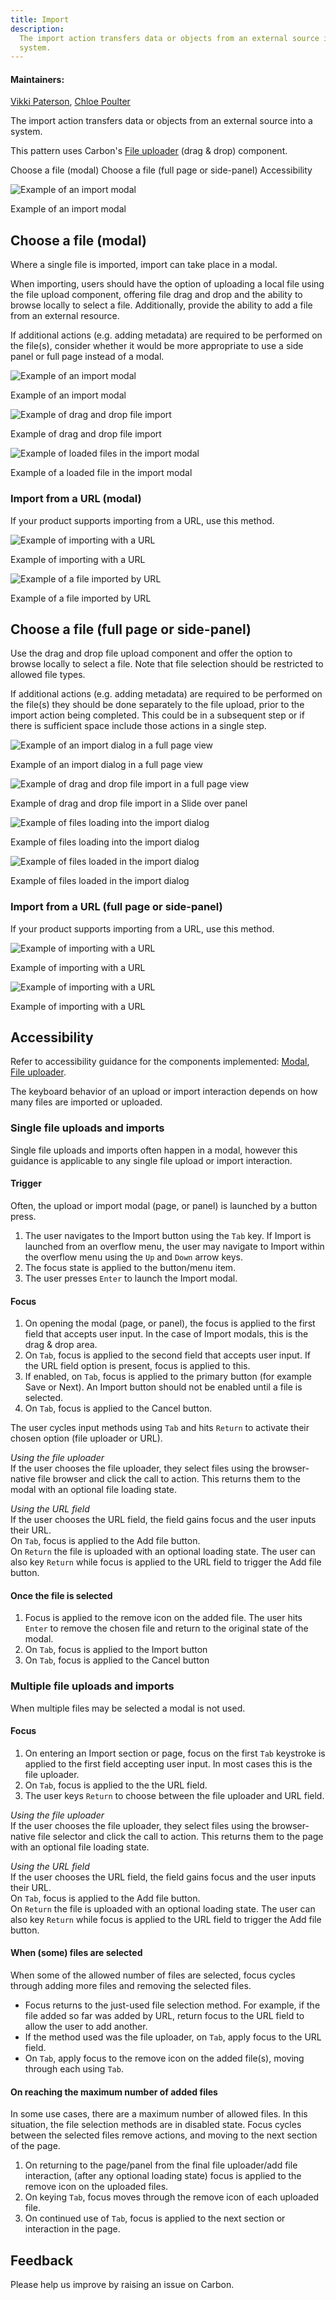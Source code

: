 ```yaml
---
title: Import
description:
  The import action transfers data or objects from an external source into a
  system.
---
```


#### Maintainers:

[Vikki Paterson](https://github.com/vikkipaterson),
[Chloe Poulter](https://github.com/chloepoulterdesign)

<PageDescription>

The import action transfers data or objects from an external source into a
system.

</PageDescription>

<InlineNotification>

This pattern uses Carbon's
[File uploader](https://www.carbondesignsystem.com/components/file-uploader/usage/)
(drag & drop) component.

</InlineNotification>

<AnchorLinks>
  <AnchorLink>Choose a file (modal)</AnchorLink>
  <AnchorLink>Choose a file (full page or side-panel)</AnchorLink>
  <AnchorLink>Accessibility</AnchorLink>
</AnchorLinks>

![Example of an import modal](/images/0.png)

<Caption>Example of an import modal</Caption>

## Choose a file (modal)

Where a single file is imported, import can take place in a modal.

When importing, users should have the option of uploading a local file using the
file upload component, offering file drag and drop and the ability to browse
locally to select a file. Additionally, provide the ability to add a file from
an external resource.

If additional actions (e.g. adding metadata) are required to be performed on the
file(s), consider whether it would be more appropriate to use a side panel or
full page instead of a modal.

<Row>
<Column colLg={8}>

![Example of an import modal](/images/01.png)

<Caption>Example of an import modal</Caption>

</Column>
</Row>

<Row>
<Column colLg={8}>

![Example of drag and drop file import](/images/02.png)

<Caption>Example of drag and drop file import</Caption>

</Column>
</Row>

<Row>
<Column colLg={8}>

![Example of loaded files in the import modal](/images/03.png)

<Caption>Example of a loaded file in the import modal</Caption>

</Column>
</Row>

### Import from a URL (modal)

If your product supports importing from a URL, use this method.

<Row>
<Column colLg={8}>

![Example of importing with a URL](images/04.png)

<Caption>Example of importing with a URL</Caption>

</Column>
</Row>
<Row>
<Column colLg={8}>

![Example of a file imported by URL](images/05.png)

<Caption>Example of a file imported by URL</Caption>

</Column>
</Row>

## Choose a file (full page or side-panel)

Use the drag and drop file upload component and offer the option to browse
locally to select a file. Note that file selection should be restricted to
allowed file types.

If additional actions (e.g. adding metadata) are required to be performed on the
file(s) they should be done separately to the file upload, prior to the import
action being completed. This could be in a subsequent step or if there is
sufficient space include those actions in a single step.

<Row>
<Column colLg={8}>

![Example of an import dialog in a full page view](/images/06.png)

<Caption>Example of an import dialog in a full page view</Caption>

</Column>
</Row>

<Row>
<Column colLg={8}>

![Example of drag and drop file import in a full page view](/images/07.png)

<Caption>Example of drag and drop file import in a Slide over panel</Caption>

</Column>
</Row>

<Row>
<Column colLg={8}>

![Example of files loading into the import dialog](/images/08.png)

<Caption>Example of files loading into the import dialog</Caption>

</Column>
</Row>
<Row>
<Column colLg={8}>

![Example of files loaded in the import dialog](/images/09.png)

<Caption>Example of files loaded in the import dialog</Caption>

</Column>
</Row>

### Import from a URL (full page or side-panel)

If your product supports importing from a URL, use this method.

<Row>
<Column colLg={8}>

![Example of importing with a URL](images/10.png)

<Caption>Example of importing with a URL</Caption>

</Column>
</Row>

<Row>
<Column colLg={8}>

![Example of importing with a URL](images/11.png)

<Caption>Example of importing with a URL</Caption>

</Column>
</Row>

## Accessibility

Refer to accessibility guidance for the components implemented:
[Modal](https://www.carbondesignsystem.com/components/modal/usage#behaviors),
[File uploader](https://www.carbondesignsystem.com/components/file-uploader/usage#interactions).

The keyboard behavior of an upload or import interaction depends on how many
files are imported or uploaded.

### Single file uploads and imports

Single file uploads and imports often happen in a modal, however this guidance
is applicable to any single file upload or import interaction.

#### Trigger

Often, the upload or import modal (page, or panel) is launched by a button
press.

1. The user navigates to the Import button using the `Tab` key. If Import is
   launched from an overflow menu, the user may navigate to Import within the
   overflow menu using the `Up` and `Down` arrow keys.
2. The focus state is applied to the button/menu item.
3. The user presses `Enter` to launch the Import modal.

#### Focus

1. On opening the modal (page, or panel), the focus is applied to the first
   field that accepts user input. In the case of Import modals, this is the drag
   & drop area.
2. On `Tab`, focus is applied to the second field that accepts user input. If
   the URL field option is present, focus is applied to this.
3. If enabled, on `Tab`, focus is applied to the primary button (for example Save or
   Next). An Import button should not be enabled until a file is selected.
4. On `Tab`, focus is applied to the Cancel button.

The user cycles input methods using `Tab` and hits `Return` to activate their
chosen option (file uploader or URL).

_Using the file uploader_  
If the user chooses the file uploader, they select files using the
browser-native file browser and click the call to action. This returns them to
the modal with an optional file loading state.

_Using the URL field_  
If the user chooses the URL field, the field gains focus and the user inputs
their URL.  
On `Tab`, focus is applied to the Add file button.  
On `Return` the file is uploaded with an optional loading state. The user can
also key `Return` while focus is applied to the URL field to trigger the Add
file button.

#### Once the file is selected

1. Focus is applied to the remove icon on the added file. The user hits `Enter`
   to remove the chosen file and return to the original state of the modal.
2. On `Tab`, focus is applied to the Import button
3. On `Tab`, focus is applied to the Cancel button

### Multiple file uploads and imports

When multiple files may be selected a modal is not used.

#### Focus

1. On entering an Import section or page, focus on the first `Tab` keystroke is
   applied to the first field accepting user input. In most cases this is the
   file uploader.
2. On `Tab`, focus is applied to the the URL field.
3. The user keys `Return` to choose between the file uploader and URL field.

_Using the file uploader_  
If the user chooses the file uploader, they select files using the
browser-native file selector and click the call to action. This returns them to
the page with an optional file loading state.

_Using the URL field_  
If the user chooses the URL field, the field gains focus and the user inputs
their URL.  
On `Tab`, focus is applied to the Add file button.  
On `Return` the file is uploaded with an optional loading state. The user can
also key `Return` while focus is applied to the URL field to trigger the Add
file button.

#### When (some) files are selected

When some of the allowed number of files are selected, focus cycles through
adding more files and removing the selected files.

- Focus returns to the just-used file selection method. For example, if the file
  added so far was added by URL, return focus to the URL field to allow the user
  to add another.
- If the method used was the file uploader, on `Tab`, apply focus to the URL
  field.
- On `Tab`, apply focus to the remove icon on the added file(s), moving
  through each using `Tab`.

#### On reaching the maximum number of added files

In some use cases, there are a maximum number of allowed files. In this situation,
the file selection methods are in disabled state. Focus cycles between the
selected files remove actions, and moving to the next section of the page.

1. On returning to the page/panel from the final file uploader/add file
   interaction, (after any optional loading state) focus is applied to the
   remove icon on the uploaded files.
2. On keying `Tab`, focus moves through the remove icon of each uploaded file.
3. On continued use of `Tab`, focus is applied to the next section or
   interaction in the page.


## Feedback

Please help us improve by raising an issue on Carbon.
